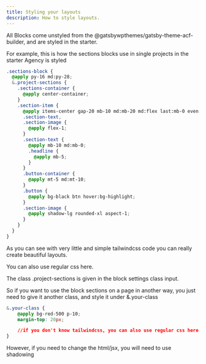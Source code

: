 ```yaml
---
title: Styling your layouts
description: How to style layouts.
---
```

All Blocks come unstyled from the @gatsbywpthemes/gatsby-theme-acf-builder, and are styled in the starter.

For example, this is how the sections blocks use in single projects in the starter Agency is styled

``` css title=src/styles/acfBlocks/sections-block.css
.sections-block {
  @apply py-16 md:py-28;
  &.project-sections {
    .sections-container {
      @apply center-container;
    }
    .section-item {
      @apply items-center gap-20 mb-10 md:mb-20 md:flex last:mb-0 even:flex-row-reverse;
      .section-text,
      .section-image {
        @apply flex-1;
      }
      .section-text {
        @apply mb-10 md:mb-0;
        .headline {
          @apply mb-5;
        }
      }
      .button-container {
        @apply mt-5 md:mt-10;
      }
      .button {
        @apply bg-black btn hover:bg-highlight;
      }
      .section-image {
        @apply shadow-lg rounded-xl aspect-1;
      }
    }
  }
}
```
As you can see with very little and simple tailwindcss code you can really create beautiful layouts.

You can also use regular css here.

The class .project-sections is given in the block settings class input.

So if you want to use the block sections on a page in another way, you just need to give it another class, and style it under &.your-class
``` css
&.your-class {
    @apply bg-red-500 p-10;
    margin-top: 20px;

    //if you don't know tailwindcss, you can also use regular css here
}
```

However, if you need to change the html/jsx, you will need to use shadowing